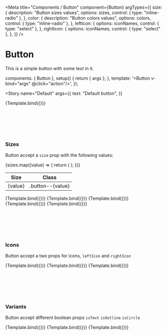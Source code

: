 
<Meta
  title="Components / Button"
  component={Button}
  argTypes={{
    size: {
      description: "Button sizes values",
      options: sizes,
      control: { type: "inline-radio" },
    },
    color: {
      description: "Button colors values",
      options: colors,
      control: { type: "inline-radio" },
    },
    leftIcon: {
      options: iconNames,
      control: { type: "select" },
    },
    rightIcon: {
      options: iconNames,
      control: { type: "select" },
    },
  }}
/>

# Button

<ArgsTable of={Button} />

This is a simple button with some text in it.

  components: { Button },
  setup() {
    return { args };
  },
  template: '<Button v-bind="args" @click="action"/>',
});

<Story
  name="Default"
  args={{
    text: "Default button",
  }}
>
  {Template.bind({})}
</Story>

## <br/>

<br />

### Sizes

Button accept a `size` prop with the following values:

<table style={{ fontFamily: "monospace" }}>
  <thead>
    <tr>
      <th>Size</th>
      <th>Class</th>
    </tr>
  </thead>
  <tbody>
    {sizes.map((value) => {
      return (
        <tr key={value}>
          <td className="text-red-500">{value}</td>
          <td className="text-blue-500">.button--{value}</td>
        </tr>
      );
    })}
  </tbody>
</table>

<Canvas>
  <Story
    name="ExtraSmall"
    args={{
      size: "xs",
      text: "Extra small",
    }}
  >
    {Template.bind({})}
  </Story>
  <Story
    name="Small"
    args={{
      size: "sm",
      text: "Small",
    }}
  >
    {Template.bind({})}
  </Story>
  <Story
    name="Medium"
    args={{
      size: "md",
      text: "Medium",
    }}
  >
    {Template.bind({})}
  </Story>
  <Story
    name="Large"
    args={{
      size: "lg",
      text: "Large",
    }}
  >
    {Template.bind({})}
  </Story>
  <Story
    name="ExtraLarge"
    args={{
      size: "xl",
      text: "Extra large",
    }}
  >
    {Template.bind({})}
  </Story>
</Canvas>

## <br/>

<br />

### Icons

Button accept a two props for icons, `leftIcon` and `rightIcon`

<Canvas>
  <Story
    name="Right Icon"
    args={{ text: "Right icon", rightIcon: "ThumbDownIcon" }}
  >
    {Template.bind({})}
  </Story>
  <Story name="LeftIcon" args={{ leftIcon: "ThumbUpIcon", text: "Left icon" }}>
    {Template.bind({})}
  </Story>
  <Story
    name="Left & Right Icons"
    args={{
      leftIcon: "ThumbUpIcon",
      text: "Left & right icons",
      rightIcon: "ThumbDownIcon",
    }}
  >
    {Template.bind({})}
  </Story>
</Canvas>

## <br/>

<br />

### Variants

Button accept different boolean props `isText` `isOutline` `isCircle`

<Canvas>
<Story
    name="Variant default"
    args={{
      text: "Default button",
    }}
  >
    {Template.bind({})}
  </Story>
  <Story
    name="Variant text"
    args={{
      text: "Text button",
      isText: true
    }}
  >
    {Template.bind({})}
  </Story>
  <Story
    name="Variant outline"
    args={{
      text: "Outline button",
      isOutline: true
    }}
  >
    {Template.bind({})}
  </Story>
</Canvas>
